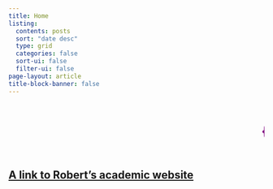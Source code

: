 ```yaml
---
title: Home
listing:
  contents: posts
  sort: "date desc"
  type: grid
  categories: false
  sort-ui: false
  filter-ui: false
page-layout: article
title-block-banner: false 
---
```


<marquee scrollamount="10"><h1><p style="color:purple;">{{< fa brands r-project >}}obertwwalker.github.io <br></p></h1></marquee>

<h2><a href="http://rww.science/" target="_blank">A link to Robert's academic website</a></h2>